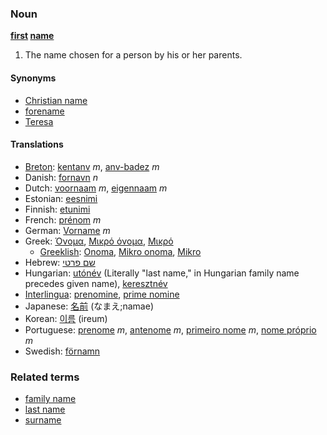 ===Noun===
'''[[first]] [[name]]'''

#The name chosen for a person by his or her parents.

====Synonyms====
*[[Christian name]]
*[[forename]]
*[[Teresa]]

====Translations====
*[[Breton]]: [[kentanv]] ''m'', [[anv-badez]] ''m''
*Danish: [[fornavn]] ''n''
*Dutch: [[voornaam]] ''m'', [[eigennaam]] ''m''
*Estonian: [[eesnimi]]
*Finnish: [[etunimi]]
*French: [[prénom]] ''m''
*German: [[Vorname]] ''m''
*Greek: [[Όνομα]], [[Μικρό όνομα]], [[Μικρό]]
**[[Greeklish]]: [[Onoma]], [[Mikro onoma]], [[Mikro]]
*Hebrew: [[שם פרטי]]
*Hungarian: [[utónév]] (Literally "last name," in Hungarian family name precedes given name), [[keresztnév]]
*[[Interlingua]]: [[prenomine]], [[prime nomine]]
*Japanese: [[名前]] (なまえ;namae)
*Korean: [[이름]] (ireum)
*Portuguese: [[prenome]] ''m'', [[antenome]] ''m'', [[primeiro nome]] ''m'', [[nome próprio]] ''m''
*Swedish: [[förnamn]]

===Related terms=== 
*[[family name]]
*[[last name]]
*[[surname]]